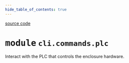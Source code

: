 ```yaml
---
hide_table_of_contents: true
---
```


<!-- markdownlint-disable -->

<a href="https://github.com/tum-esm/pyra/tree/main/packages/cli/commands/plc.py#L0" className="SourceCodeLinkBadge">source code</a>

# <kbd>module</kbd> `cli.commands.plc`
Interact with the PLC that controls the enclosure hardware. 




